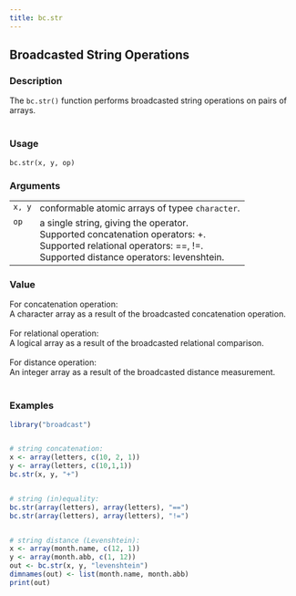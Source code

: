 ```yaml
---
title: bc.str
---
```

## Broadcasted String Operations {.unnumbered}


### Description

The <code>bc.str()</code> function
performs broadcasted string operations on pairs of arrays. <br /> <br />



### Usage

<pre><code class='language-R'>bc.str(x, y, op)
</code></pre>


### Arguments

<table>
<tr><td style = "white-space: collapse; font-family: monospace; vertical-align: top"><code id="x">x</code>, <code id="y">y</code></td>
<td>
conformable atomic arrays of typee <code>character</code>.
</td></tr>
<tr><td style = "white-space: collapse; font-family: monospace; vertical-align: top"><code id="op">op</code></td>
<td>
a single string, giving the operator. <br />
Supported concatenation operators: +. <br />
Supported relational operators: ==, !=. <br />
Supported distance operators: levenshtein. <br />
</td></tr>
</table>


### Value

For concatenation operation: <br />
A character array as a result of the broadcasted concatenation operation. <br />
<br />
For relational operation: <br />
A logical array as a result of the broadcasted relational comparison. <br />
<br />
For distance operation: <br />
An integer array as a result of the broadcasted distance measurement. <br />
<br />



### Examples
```r
library("broadcast")


# string concatenation:
x <- array(letters, c(10, 2, 1))
y <- array(letters, c(10,1,1))
bc.str(x, y, "+")


# string (in)equality:
bc.str(array(letters), array(letters), "==")
bc.str(array(letters), array(letters), "!=")


# string distance (Levenshtein):
x <- array(month.name, c(12, 1))
y <- array(month.abb, c(1, 12))
out <- bc.str(x, y, "levenshtein")
dimnames(out) <- list(month.name, month.abb)
print(out)


```
